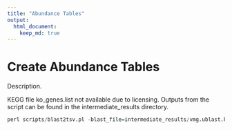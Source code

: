 ```yaml
---
title: "Abundance Tables"
output:
  html_document:
    keep_md: true
---
```


# Create Abundance Tables
Description.

KEGG file ko_genes.list not available due to licensing. Outputs from the script can be found in the intermediate_results directory.

```r
perl scripts/blast2tsv.pl -blast_file=intermediate_results/vmg.ublast.kegg.txt -bowtie_dir=vmg_orfs_bowtie -gene_ko=ko_genes.list
```




